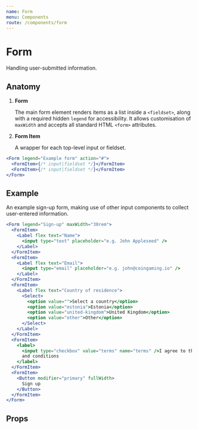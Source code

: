 ```yaml
---
name: Form
menu: Components
route: /components/form
---
```



# Form

Handling user-submitted information.

## Anatomy

1. **Form**

   The main form element renders items as a list inside a `<fieldset>`, along with a required hidden `legend` for accessibility. It allows customisation of `maxWidth` and accepts all standard HTML `<form>` attributes.

2. **Form Item**

   A wrapper for each top-level input or fieldset.

```jsx
<Form legend="Example form" action="#">
  <FormItem>{/* input|fieldset */}</FormItem>
  <FormItem>{/* input|fieldset */}</FormItem>
</Form>
```

## Example

An example sign-up form, making use of other input components to collect user-entered information.

```jsx react-live
<Form legend="Sign-up" maxWidth="30rem">
  <FormItem>
    <Label flex text="Name">
      <input type="text" placeholder="e.g. John Appleseed" />
    </Label>
  </FormItem>
  <FormItem>
    <Label flex text="Email">
      <input type="email" placeholder="e.g. john@coingaming.io" />
    </Label>
  </FormItem>
  <FormItem>
    <Label flex text="Country of residence">
      <Select>
        <option value="">Select a country</option>
        <option value="estonia">Estonia</option>
        <option value="united-kingdom">United Kingdom</option>
        <option value="other">Other</option>
      </Select>
    </Label>
  </FormItem>
  <FormItem>
    <label>
      <input type="checkbox" value="terms" name="terms" />I agree to the terms
      and conditions
    </label>
  </FormItem>
  <FormItem>
    <Button modifier="primary" fullWidth>
      Sign up
    </Button>
  </FormItem>
</Form>
```

## Props

<PropsTable of={Form} />
